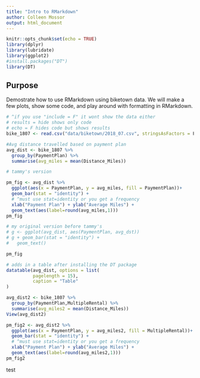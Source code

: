 ```yaml
---
title: "Intro to RMarkdown"
author: Colleen Mossor
output: html_document
---
```


```r
knitr::opts_chunk$set(echo = TRUE)
library(dplyr)
library(lubridate)
library(ggplot2)
#install.packages("DT")
library(DT)
```

## Purpose
Demostrate how to use RMarkdown using biketown data. We will make a few plots, show some code, and play around with formatting in RMarkdown. 
```r
# ^if you use "include = F" it wont show the data either
# results = hide shows only code
# echo = F hides code but shows results
bike_1807 <- read.csv("data/biketown/2018_07.csv", stringsAsFactors = F)

#Avg distance travelled based on payment plan
avg_dist <- bike_1807 %>% 
  group_by(PaymentPlan) %>% 
  summarise(avg_miles = mean(Distance_Miles))

# tammy's version

pm_fig <- avg_dist %>% 
  ggplot(aes(x = PaymentPlan, y = avg_miles, fill = PaymentPlan))+
  geom_bar(stat = "identity") +
  # ^must use stat=identity or you get a frequency
  xlab("Payment Plan") + ylab("Average Miles") +
  geom_text(aes(label=round(avg_miles,1)))
pm_fig

# my original version before tammy's
# g <- ggplot(avg_dist, aes(PaymentPlan, avg_dst))
# g + geom_bar(stat = "identity") +
#   geom_text()


```
```r
pm_fig
```

```r
# adds in a table after installing the DT package
datatable(avg_dist, options = list(
          pagelength = 15),
          caption = "Table"
)
```

```r
avg_dist2 <- bike_1807 %>% 
  group_by(PaymentPlan,MultipleRental) %>% 
  summarise(avg_miles2 = mean(Distance_Miles))
View(avg_dist2)

pm_fig2 <- avg_dist2 %>% 
  ggplot(aes(x = PaymentPlan, y = avg_miles2, fill = MultipleRental))+
  geom_bar(stat = "identity") +
  # ^must use stat=identity or you get a frequency
  xlab("Payment Plan") + ylab("Average Miles") +
  geom_text(aes(label=round(avg_miles2,1)))
pm_fig2

```
test 
